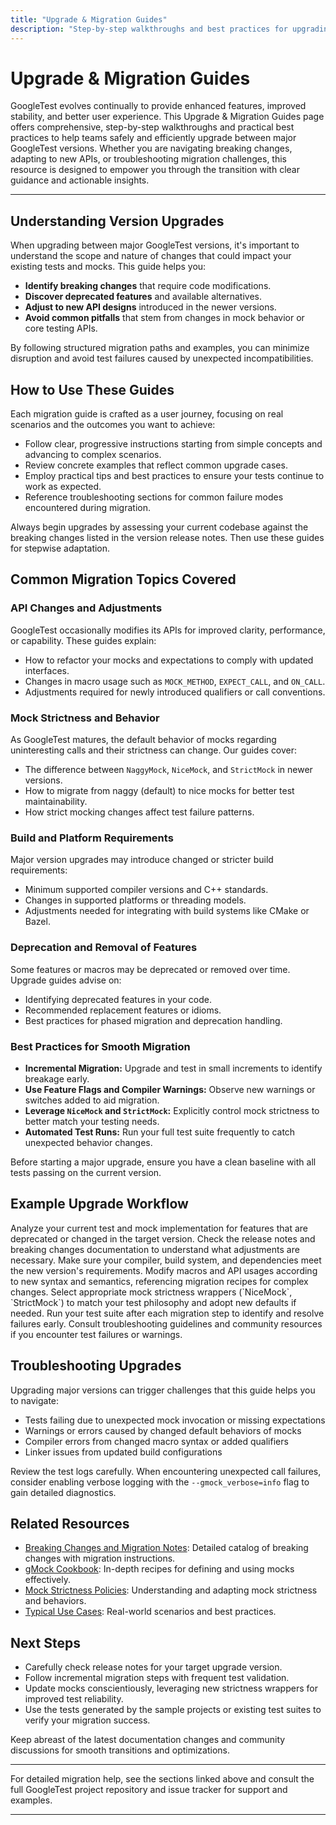 ```yaml
---
title: "Upgrade & Migration Guides"
description: "Step-by-step walkthroughs and best practices for upgrading between major GoogleTest versions. These guides help teams safely navigate migrations, adjust to new APIs, and avoid common pitfalls caused by changes in the framework."
---
```


# Upgrade & Migration Guides

GoogleTest evolves continually to provide enhanced features, improved stability, and better user experience. This Upgrade & Migration Guides page offers comprehensive, step-by-step walkthroughs and practical best practices to help teams safely and efficiently upgrade between major GoogleTest versions. Whether you are navigating breaking changes, adapting to new APIs, or troubleshooting migration challenges, this resource is designed to empower you through the transition with clear guidance and actionable insights.

---

## Understanding Version Upgrades

When upgrading between major GoogleTest versions, it's important to understand the scope and nature of changes that could impact your existing tests and mocks. This guide helps you:

- **Identify breaking changes** that require code modifications.
- **Discover deprecated features** and available alternatives.
- **Adjust to new API designs** introduced in the newer versions.
- **Avoid common pitfalls** that stem from changes in mock behavior or core testing APIs.

By following structured migration paths and examples, you can minimize disruption and avoid test failures caused by unexpected incompatibilities.

## How to Use These Guides

Each migration guide is crafted as a user journey, focusing on real scenarios and the outcomes you want to achieve:

- Follow clear, progressive instructions starting from simple concepts and advancing to complex scenarios.
- Review concrete examples that reflect common upgrade cases.
- Employ practical tips and best practices to ensure your tests continue to work as expected.
- Reference troubleshooting sections for common failure modes encountered during migration.

Always begin upgrades by assessing your current codebase against the breaking changes listed in the version release notes. Then use these guides for stepwise adaptation.

## Common Migration Topics Covered

### API Changes and Adjustments

GoogleTest occasionally modifies its APIs for improved clarity, performance, or capability. These guides explain:

- How to refactor your mocks and expectations to comply with updated interfaces.
- Changes in macro usage such as `MOCK_METHOD`, `EXPECT_CALL`, and `ON_CALL`.
- Adjustments required for newly introduced qualifiers or call conventions.

### Mock Strictness and Behavior

As GoogleTest matures, the default behavior of mocks regarding uninteresting calls and their strictness can change. Our guides cover:

- The difference between `NaggyMock`, `NiceMock`, and `StrictMock` in newer versions.
- How to migrate from naggy (default) to nice mocks for better test maintainability.
- How strict mocking changes affect test failure patterns.

### Build and Platform Requirements

Major version upgrades may introduce changed or stricter build requirements:

- Minimum supported compiler versions and C++ standards.
- Changes in supported platforms or threading models.
- Adjustments needed for integrating with build systems like CMake or Bazel.

### Deprecation and Removal of Features

Some features or macros may be deprecated or removed over time. Upgrade guides advise on:

- Identifying deprecated features in your code.
- Recommended replacement features or idioms.
- Best practices for phased migration and deprecation handling.

### Best Practices for Smooth Migration

- **Incremental Migration:** Upgrade and test in small increments to identify breakage early.
- **Use Feature Flags and Compiler Warnings:** Observe new warnings or switches added to aid migration.
- **Leverage `NiceMock` and `StrictMock`:** Explicitly control mock strictness to better match your testing needs.
- **Automated Test Runs:** Run your full test suite frequently to catch unexpected behavior changes.

<Tip>
Before starting a major upgrade, ensure you have a clean baseline with all tests passing on the current version.
</Tip>

## Example Upgrade Workflow

<Steps>
<Step title="Assess Current Code">
Analyze your current test and mock implementation for features that are deprecated or changed in the target version.
</Step>
<Step title="Review Release Notes and Breaking Changes">
Check the release notes and breaking changes documentation to understand what adjustments are necessary.
</Step>
<Step title="Update Build Configuration">
Make sure your compiler, build system, and dependencies meet the new version's requirements.
</Step>
<Step title="Refactor Mocks and Expectations">
Modify macros and API usages according to new syntax and semantics, referencing migration recipes for complex changes.
</Step>
<Step title="Adjust Mock Strictness">
Select appropriate mock strictness wrappers (`NiceMock`, `StrictMock`) to match your test philosophy and adopt new defaults if needed.
</Step>
<Step title="Run Tests Frequently">
Run your test suite after each migration step to identify and resolve failures early.
</Step>
<Step title="Troubleshoot and Fix Issues">
Consult troubleshooting guidelines and community resources if you encounter test failures or warnings.
</Step>
</Steps>

## Troubleshooting Upgrades

Upgrading major versions can trigger challenges that this guide helps you to navigate:

- Tests failing due to unexpected mock invocation or missing expectations
- Warnings or errors caused by changed default behaviors of mocks
- Compiler errors from changed macro syntax or added qualifiers
- Linker issues from updated build configurations

Review the test logs carefully. When encountering unexpected call failures, consider enabling verbose logging with the `--gmock_verbose=info` flag to gain detailed diagnostics.

## Related Resources

- [Breaking Changes and Migration Notes](./breaking-changes): Detailed catalog of breaking changes with migration instructions.
- [gMock Cookbook](../guides/mocking-patterns/gmock_cook_book): In-depth recipes for defining and using mocks effectively.
- [Mock Strictness Policies](../guides/mocking-patterns/mock-strictness-lifecycle): Understanding and adapting mock strictness and behaviors.
- [Typical Use Cases](../overview/features-workflows/example-use-cases): Real-world scenarios and best practices.

## Next Steps

- Carefully check release notes for your target upgrade version.
- Follow incremental migration steps with frequent test validation.
- Update mocks conscientiously, leveraging new strictness wrappers for improved test reliability.
- Use the tests generated by the sample projects or existing test suites to verify your migration success.

<Tip>
Keep abreast of the latest documentation changes and community discussions for smooth transitions and optimizations.
</Tip>

---

For detailed migration help, see the sections linked above and consult the full GoogleTest project repository and issue tracker for support and examples.


---